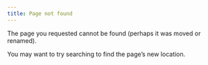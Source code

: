 ```yaml
---
title: Page not found
---
```


The page you requested cannot be found (perhaps it was moved or renamed).

You may want to try searching to find the page's new location.
